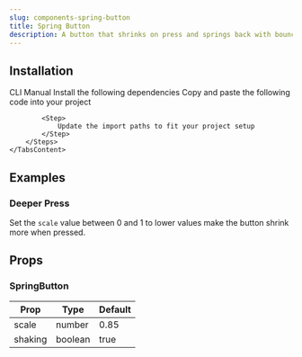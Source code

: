 ```yaml
---
slug: components-spring-button
title: Spring Button
description: A button that shrinks on press and springs back with bounce.
---
```


<DemoCodePreview
    path="demo/components/spring-button/default.tsx"
    v0Link="/gsap/spring-button"
/>

## Installation

<Tabs defaultValue="cli" className="mt-3">
    <TabsList>
        <TabsTrigger value="cli">CLI</TabsTrigger>
        <TabsTrigger value="manual">Manual</TabsTrigger>
    </TabsList>
    <TabsContent value="cli" className="mt-4">
        <InstallationCommand command={`npx shadcn@latest add "~website/r/gsap/spring-button"`} />
    </TabsContent>
    <TabsContent value="manual" className="mt-4">
        <Steps>
            <Step>
                Install the following dependencies
            </Step>
            <InstallationCommand command="npm install gsap @gsap/react" />
            <Step>
                Copy and paste the following code into your project
            </Step>
            <CodePreview path='components/gsap/spring-button.tsx' collapsible></CodePreview>

            <Step>
                Update the import paths to fit your project setup
            </Step>
        </Steps>
    </TabsContent>
</Tabs>

## Examples

### Deeper Press

Set the `scale` value between 0 and 1 to lower values make the button shrink more when pressed.

<DemoCodePreview
    path="demo/components/spring-button/deeper-press.tsx"
    v0Link="/gsap/spring-button"
/>


## Props

### SpringButton

| Prop    | Type    | Default |
|---------|---------|---------|
| scale   | number  | 0.85    |
| shaking | boolean | true    |
